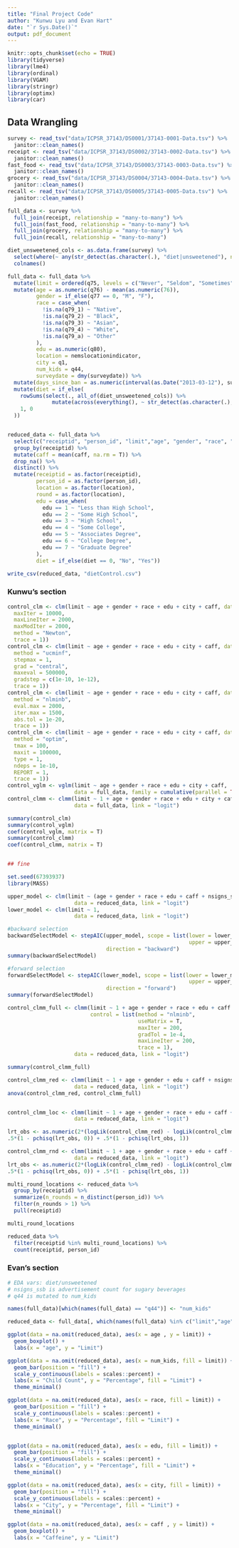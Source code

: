 ```yaml
---
title: "Final Project Code"
author: "Kunwu Lyu and Evan Hart"
date: "`r Sys.Date()`"
output: pdf_document
---
```


```r
knitr::opts_chunk$set(echo = TRUE)
library(tidyverse)
library(lme4)
library(ordinal)
library(VGAM)
library(stringr)
library(optimx)
library(car)
```

## Data Wrangling

```r
survey <- read_tsv("data/ICPSR_37143/DS0001/37143-0001-Data.tsv") %>%
  janitor::clean_names()
receipt <- read_tsv("data/ICPSR_37143/DS0002/37143-0002-Data.tsv") %>%
  janitor::clean_names()
fast_food <- read_tsv("data/ICPSR_37143/DS0003/37143-0003-Data.tsv") %>%
  janitor::clean_names()
grocery <- read_tsv("data/ICPSR_37143/DS0004/37143-0004-Data.tsv") %>%
  janitor::clean_names()
recall <- read_tsv("data/ICPSR_37143/DS0005/37143-0005-Data.tsv") %>%
  janitor::clean_names()

full_data <- survey %>%
  full_join(receipt, relationship = "many-to-many") %>%  
  full_join(fast_food, relationship = "many-to-many") %>%
  full_join(grocery, relationship = "many-to-many") %>%
  full_join(recall, relationship = "many-to-many") 

diet_unsweetened_cols <- as.data.frame(survey) %>%
  select(where(~ any(str_detect(as.character(.), "diet|unsweetened"), na.rm = TRUE))) %>%
  colnames()

full_data <- full_data %>% 
  mutate(limit = ordered(q75, levels = c("Never", "Seldom", "Sometimes", "Often", "Always"))) %>% 
  mutate(age = as.numeric(q76) - mean(as.numeric(76)),
         gender = if_else(q77 == 0, "M", "F"),
         race = case_when(
           !is.na(q79_1) ~ "Native",
           !is.na(q79_2) ~ "Black",
           !is.na(q79_3) ~ "Asian",
           !is.na(q79_4) ~ "White",
           !is.na(q79_a) ~ "Other"
         ),
         edu = as.numeric(q80),
         location = nemslocationindicator,
         city = q1,
         num_kids = q44,
         surveydate = dmy(surveydate)) %>%
  mutate(days_since_ban = as.numeric(interval(as.Date("2013-03-12"), surveydate) / days(1))) %>% 
  mutate(diet = if_else(
    rowSums(select(., all_of(diet_unsweetened_cols)) %>% 
              mutate(across(everything(), ~ str_detect(as.character(.), "diet|unsweetened"))), na.rm = TRUE) >= 1, 
    1, 0
  ))


reduced_data <- full_data %>% 
  select(c("receiptid", "person_id", "limit","age", "gender", "race", "edu", "city", "caff", "location", "round", "nsigns_ssb", "num_kids", "diet", "surveydate", "days_since_ban")) %>%
  group_by(receiptid) %>% 
  mutate(caff = mean(caff, na.rm = T)) %>% 
  drop_na() %>% 
  distinct() %>% 
  mutate(receiptid = as.factor(receiptid),
         person_id = as.factor(person_id),
         location = as.factor(location),
         round = as.factor(location),
         edu = case_when(
           edu == 1 ~ "Less than High School",
           edu == 2 ~ "Some High School",
           edu == 3 ~ "High School",
           edu == 4 ~ "Some College",
           edu == 5 ~ "Associates Degree",
           edu == 6 ~ "College Degree",
           edu == 7 ~ "Graduate Degree"
         ),
         diet = if_else(diet == 0, "No", "Yes"))

write_csv(reduced_data, "dietControl.csv")
```


### Kunwu's section

```r
control_clm <- clm(limit ~ age + gender + race + edu + city + caff, data = full_data, control = list(
  maxIter = 10000, 
  maxLineIter = 2000, 
  maxModIter = 2000, 
  method = "Newton", 
  trace = 1))
control_clm <- clm(limit ~ age + gender + race + edu + city + caff, data = full_data, control = list(
  method = "ucminf",
  stepmax = 1,
  grad = "central",
  maxeval = 500000,
  gradstep = c(1e-10, 1e-12),
  trace = 1))
control_clm <- clm(limit ~ age + gender + race + edu + city + caff, data = full_data, control = list(
  method = "nlminb",
  eval.max = 2000,
  iter.max = 1500,
  abs.tol = 1e-20,
  trace = 1))
control_clm <- clm(limit ~ age + gender + race + edu + city + caff, data = full_data, control = list(
  method = "optim",
  tmax = 100,
  maxit = 100000,
  type = 1,
  ndeps = 1e-10,
  REPORT = 1,
  trace = 1))
control_vglm <- vglm(limit ~ age + gender + race + edu + city + caff, 
                     data = full_data, family = cumulative(parallel = TRUE))
control_clmm <- clmm(limit ~ 1 + age + gender + race + edu + city + caff + (1 | location) + (1 | round), control = list(trace = 1),
                     data = full_data, link = "logit")

summary(control_clm)
summary(control_vglm)
coef(control_vglm, matrix = T)
summary(control_clmm)
coef(control_clmm, matrix = T)


## fine
```


```r
set.seed(67393937)
library(MASS)

upper_model <- clm(limit ~ (age + gender + race + edu + caff + nsigns_ssb + num_kids + diet + days_since_ban)^2,
                     data = reduced_data, link = "logit")
lower_model <- clm(limit ~ 1, 
                     data = reduced_data, link = "logit")

#backward selection
backwardSelectModel <- stepAIC(upper_model, scope = list(lower = lower_model,
                                                         upper = upper_model),
                               direction = "backward")
summary(backwardSelectModel)

#forward selection
forwardSelectModel <- stepAIC(lower_model, scope = list(lower = lower_model, 
                                                         upper = upper_model),
                               direction = "forward")
summary(forwardSelectModel)
```


```r
control_clmm_full <- clmm(limit ~ 1 + age + gender + race + edu + caff + nsigns_ssb + num_kids + diet + days_since_ban + (1 | location) + (1 | round), 
                          control = list(method = "nlminb",
                                         useMatrix = T,
                                         maxIter = 200, 
                                         gradTol = 1e-4, 
                                         maxLineIter = 200,
                                         trace = 1),
                     data = reduced_data, link = "logit")

summary(control_clmm_full)

control_clmm_red <- clmm(limit ~ 1 + age + gender + edu + caff + nsigns_ssb + num_kids + (1 | location) + (1 | round), control = list(trace = 1),
                     data = reduced_data, link = "logit")
anova(control_clmm_red, control_clmm_full)


control_clmm_loc <- clmm(limit ~ 1 + age + gender + race + edu + caff + nsigns_ssb + num_kids + (1 | location), control = list(trace = 1),
                     data = reduced_data, link = "logit")

lrt_obs <- as.numeric(2*(logLik(control_clmm_red) - logLik(control_clmm_loc)))
.5*(1 - pchisq(lrt_obs, 0)) + .5*(1 - pchisq(lrt_obs, 1))

control_clmm_rnd <- clmm(limit ~ 1 + age + gender + race + edu + caff + nsigns_ssb + num_kids + (1 | round), control = list(trace = 1),
                     data = reduced_data, link = "logit")
lrt_obs <- as.numeric(2*(logLik(control_clmm_red) - logLik(control_clmm_rnd)))
.5*(1 - pchisq(lrt_obs, 0)) + .5*(1 - pchisq(lrt_obs, 1))

multi_round_locations <- reduced_data %>%
  group_by(receiptid) %>% 
  summarize(n_rounds = n_distinct(person_id)) %>% 
  filter(n_rounds > 1) %>%
  pull(receiptid)

multi_round_locations

reduced_data %>%
  filter(receiptid %in% multi_round_locations) %>%
  count(receiptid, person_id)
```



### Evan's section

```r
# EDA vars: diet/unsweetened
# nsigns_ssb is advertisement count for sugary beverages
# q44 is mutated to num_kids

names(full_data)[which(names(full_data) == "q44")] <- "num_kids"

reduced_data <- full_data[, which(names(full_data) %in% c("limit","age", "gender", "race", "edu", "city", "caff", "location", "round", "nsigns_ssb", "num_kids"))]


```

```r
ggplot(data = na.omit(reduced_data), aes(x = age , y = limit)) + 
  geom_boxplot() +
  labs(x = "age", y = "Limit")

ggplot(data = na.omit(reduced_data), aes(x = num_kids, fill = limit)) +
  geom_bar(position = "fill") + 
  scale_y_continuous(labels = scales::percent) + 
  labs(x = "Child Count", y = "Percentage", fill = "Limit") +
  theme_minimal()

ggplot(data = na.omit(reduced_data), aes(x = race, fill = limit)) +
  geom_bar(position = "fill") + 
  scale_y_continuous(labels = scales::percent) + 
  labs(x = "Race", y = "Percentage", fill = "Limit") +
  theme_minimal()


ggplot(data = na.omit(reduced_data), aes(x = edu, fill = limit)) +
  geom_bar(position = "fill") + 
  scale_y_continuous(labels = scales::percent) + 
  labs(x = "Education", y = "Percentage", fill = "Limit") +
  theme_minimal()

ggplot(data = na.omit(reduced_data), aes(x = city, fill = limit)) +
  geom_bar(position = "fill") + 
  scale_y_continuous(labels = scales::percent) + 
  labs(x = "City", y = "Percentage", fill = "Limit") +
  theme_minimal()

ggplot(data = na.omit(reduced_data), aes(x = caff , y = limit)) + 
  geom_boxplot() +
  labs(x = "Caffeine", y = "Limit")
```





